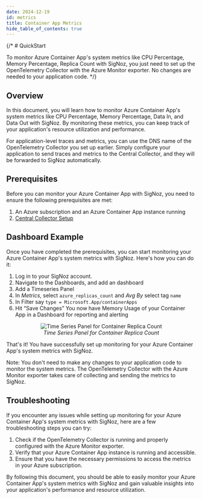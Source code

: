 ```yaml
---
date: 2024-12-19
id: metrics
title: Container App Metrics
hide_table_of_contents: true
---
```


{/* # QuickStart

To monitor Azure Container App's system metrics like CPU Percentage, Memory Percentage, Replica Count with SigNoz, you just need to set up the OpenTelemetry Collector with the Azure Monitor exporter. No changes are needed to your application code. */}

## Overview

In this document, you will learn how to monitor Azure Container App's system metrics like CPU Percentage, Memory Percentage, Data In, and Data Out with SigNoz. By 
monitoring these metrics, you can keep track of your application's resource utilization and performance.

For application-level traces and metrics, you can use the DNS name of the OpenTelemetry Collector you set up earlier. Simply configure your application to send 
traces and metrics to the Central Collector, and they will be forwarded to SigNoz automatically.

<Tabs entityName="plans">
<TabItem value="signoz-cloud" label="SigNoz Cloud" default>

## Prerequisites

Before you can monitor your Azure Container App with SigNoz, you need to ensure the following prerequisites are met:

1. An Azure subscription and an Azure Container App instance running
2. [Central Collector Setup](../../bootstrapping/collector-setup)

## Dashboard Example

Once you have completed the prerequisites, you can start monitoring your Azure Container App's system metrics with SigNoz. Here's how you can do it:

1. Log in to your SigNoz account.
2. Navigate to the Dashboards, and add an dashboard
3. Add a Timeseries Panel
4. In *Metrics*, select `azure_replicas_count`  and *Avg By* select tag `name`
5. In Filter say `type = Microsoft.App/containerApps`
6. Hit “Save Changes” You now have Memory Usage of your Container App in a Dashboard for reporting and alerting 

<figure data-zoomable align="center">
    <img
        src="/img/docs/azure-monitoring/azure-container-app-metrics.webp"
        alt="Time Series Panel for Container Replica Count"
    />
    <figcaption>
        <i>
        Time Series Panel for Container Replica Count
        </i>
    </figcaption>
</figure>

That's it! You have successfully set up monitoring for your Azure Container App's system metrics with SigNoz.

Note: You don't need to make any changes to your application code to monitor the system metrics. The OpenTelemetry Collector with the Azure Monitor exporter takes 
care of collecting and sending the metrics to SigNoz.

## Troubleshooting

If you encounter any issues while setting up monitoring for your Azure Container App's system metrics with SigNoz, here are a few troubleshooting steps you can try:

1. Check if the OpenTelemetry Collector is running and properly configured with the Azure Monitor exporter.
2. Verify that your Azure Container App instance is running and accessible.
3. Ensure that you have the necessary permissions to access the metrics in your Azure subscription.

By following this document, you should be able to easily monitor your Azure Container App's system metrics with SigNoz and gain valuable insights into your 
application's performance and resource utilization.

</TabItem>
</Tabs>